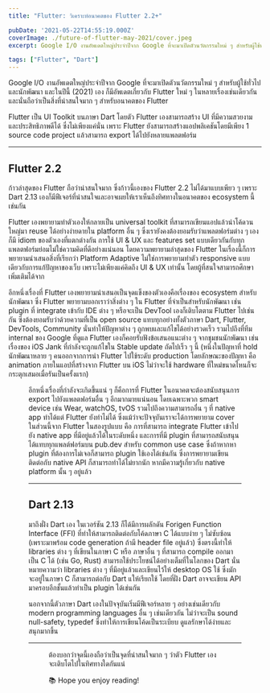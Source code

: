 ```yaml
---
title: "Flutter: วิเคราะห์อนาคตของ Flutter 2.2+"

pubDate: '2021-05-22T14:55:19.000Z'
coverImage: ./future-of-flutter-may-2021/cover.jpeg
excerpt: Google I/O งานอัพเดตใหญ่ประจำปีจาก Google ที่จะมาเปิดตัวนวัตกรรมใหม่ ๆ สำหรับผู้ใช้ทั่วไป และนักพัฒนา และในปีนี้ (2021) เอง ก็มีอัพเดตเกี่ยวกับ Flutter ใหม่ ๆ ในหลายเรื่องเช่นเดียวกัน และนั่นถือว่าเป็นสิ่งที่น่าสนใจมาก ๆ สำหรับอนาคตของ Flutter

tags: ["Flutter", "Dart"]
---
```




Google I/O งานอัพเดตใหญ่ประจำปีจาก Google ที่จะมาเปิดตัวนวัตกรรมใหม่ ๆ สำหรับผู้ใช้ทั่วไป และนักพัฒนา และในปีนี้ (2021) เอง ก็มีอัพเดตเกี่ยวกับ Flutter ใหม่ ๆ ในหลายเรื่องเช่นเดียวกัน และนั่นถือว่าเป็นสิ่งที่น่าสนใจมาก ๆ สำหรับอนาคตของ Flutter

Flutter เป็น UI Toolkit บนภาษา Dart โดยตัว Flutter เองสามารถสร้าง UI ที่มีความสวยงาม และประสิทธิภาพดีได้ ซึ่งไม่เพียงแค่นั่น เพราะ Flutter ยังสามารถสร้างแอปพลิเคชันโดยมีเพียง 1 source code project แล้วสามารถ export ได้ไปยังหลายแพลตฟอร์ม​

---

## Flutter 2.2

ก้าวล่าสุดของ Flutter ถือว่าน่าสนใจมาก ซึ่งก้าวนี้เองของ Flutter 2.2 ไม่ได้มาแบบเพียว ๆ เพราะ Dart 2.13 เองก็มีฟีเจอร์ที่น่าสนใจและอาจเผยให้เราเห็นถึงทิศทางในอนาคตของ ecosystem นี้เช่นกัน

Flutter เองพยายามทำตัวเองให้กลายเป็น universal toolkit ที่สามารถเขียนแอปแล้วนำโค้ดวนใหญ่มา reuse ได้อย่างง่ายดายใน platform อื่น ๆ ซึ่งเรายังคงต้องยอมรับว่าแพลตฟอร์มต่าง ๆ เองก็มี idiom ของตัวเองที่แตกต่างกัน การใช้ UI & UX และ features set แบบเดียวกันกับทุกแพลตฟอร์มย่อมไม่ใช่ความคิดที่ดีอย่างแน่นอน โดยความพยายามล่าสุดของ Flutter ในเรื่องนี้ก็การพยายามนำเสนอสิ่งที่เรียกว่า Platform Adaptive ไม่ใช่การพยายามทำตัว responsive แบบเดียวกับการแก้ปัญหาของเว็บ เพราะไม่เพียงแค่คิดถึง UI & UX เท่านั้น โดยผู้ที่สนใจสามารถศึกษาเพิ่มเติมได้จาก

อีกหนึ่งเรื่องที่ Flutter เองพยายามนำเสนอเป็นจุดแข็งของตัวเองคือเรื่องของ ecosystem สำหรับนักพัฒนา ซึ่ง Flutter พยายามบอกเราว่าสิ่งต่าง ๆ ใน Flutter ที่จำเป็นสำหรับนักพัฒนา เช่น plugin ที่ integrate เข้ากับ IDE ต่าง ๆ หรือจะเป็น DevTool เองก็เติบโตตาม Flutter ไปเช่นกัน ซึ่งต้องยอมรับว่าด้วยความที่เป็น open source แทบทุกอย่างทั้งตัวภาษา Dart, Flutter, DevTools, Community นั่นทำให้ปัญหาต่าง ๆ ถูกพบและแก้ไขได้อย่างรวดเร็ว รวมไปถึงที่ทีม internal ของ Google ที่ดูแล Flutter เองก็คอยรับฟังข้อเสนอแนะต่าง ๆ จากชุมชนนักพัฒนา เช่น เรื่องของ iOS Jank ที่กำลังจะถูกแก้ไขใน Stable update ถัดไปเร็ว ๆ นี้ (หนึ่งในปัญหาที่ hold นักพัฒนาหลาย ๆ คนออกจากการนำ Flutter ไปใช้ระดับ production โดยลักษณะของปัญหา คือ animation ภายในแอปที่สร้างจาก Flutter บน iOS ไม่ว่าจะใช้ hardware ที่ใหม่ขนาดไหนก็จะกระตุกเสมอเมื่อรันเป็นครั้งแรก)

<Figure src="https://images.unsplash.com/photo-1518135714426-c18f5ffb6f4d?crop=entropy&amp;cs=tinysrgb&amp;fit=max&amp;fm=jpg&amp;ixid=MnwxMTc3M3wwfDF8c2VhcmNofDJ8fGFncmVlfGVufDB8fHx8MTYyMTY5NTE5Nw&amp;ixlib=rb-1.2.1&amp;q=80&amp;w=2000" alt="Handshake" />

อีกหนึ่งเรื่องที่กำลังจะเกิดขึ้นแน่ ๆ ก็คือการที่ Flutter ในอนาคตจะต้องสนับสนุนการ export ไปยังแพลตฟอร์มอื่น ๆ อีกมากมายแน่นอน โดยเฉพาะพวก smart device เช่น Wear, watchOS, tvOS รวมไปถึงความสามารถอื่น ๆ ที่ native app ทำได้แต่ Flutter ยังทำไม่ได้ ซึ่งแม้ว่าจะปัจจุบันเราจะได้การพยายาม cover ในส่วนนี้จาก Flutter ในสองรูปแบบ คือ การที่สามารถ integrate Flutter เข้าไปยัง native app ที่มีอยู่แล้วได้ในระดับหนึ่ง และการที่มี plugin ที่สามารถสนับสนุนได้แทบทุกแพลต์ฟอร์มบน pub.dev สำหรับ common use case ซึ่งถ้าหากหา plugin ที่ต้องการไม่เจอก็สามารถ plugin ใช้เองได้เช่นกัน ซึ่งการพยายามเขียนติดต่อกับ native API ก็สามารถทำได้ไม่ยากนัก หากมีความรู้เกี่ยวกับ native platform นั้น ๆ อยู่แล้ว

---

## Dart 2.13

มาถึงฝั่ง Dart เอง ในเวอร์ชัน 2.13 ก็ได้มีการผลักดัน Forigen Function Interface (FFI) ที่ทำให้สามารถติดต่อกับโค้ดภาษา C ได้แบบง่าย ๆ ไม่ซับซ้อน (เพราะมาพร้อม code generation ถ้ามี header file อยู่แล้ว)​ ซึ่งตรงนี้ทำให้ libraries ต่าง ๆ ที่เขียนในภาษา C หรือ ภาษาอื่น ๆ ที่สามารถ compile ออกมาเป็น C ได้ (เช่น Go, Rust) สามารถใช้ประโยชน์ได้อย่างเต็มที่ในโลกของ Dart นั่นหมายความว่า libraries ต่าง ๆ ที่มีอยู่แล้วและเขียนไว้ให้ desktop OS ใช้ ซึ่งมักจะอยู่ในภาษา C ก็สามารถต่อกับ Dart แให้เรียกใช้ โดยที่ฝั่ง Dart อาจจะเขียน API มาครอบอีกชั้นแล้วทำเป็น plugin ได้เช่นกัน

นอกจากนี้ตัวภาษา Dart เองในปัจจุบันเริ่มมีฟีเจอร์หลาย ๆ อย่างเช่นเดียวกับ modern programming languages อื่น ๆ เช่นเดียวกัน ไม่ว่าจะเป็น sound null-safety, typedef ซึ่งทำให้การเขียนโค้ดเป็นระเบียบ ดูแลรักษาได้ง่ายและสนุกมากขึ้น

---
<Figure src="https://images.unsplash.com/photo-1499793134087-005f63eebec1?crop=entropy&amp;cs=tinysrgb&amp;fit=max&amp;fm=jpg&amp;ixid=MnwxMTc3M3wwfDF8c2VhcmNofDE2fHxwb2ludGluZ3xlbnwwfHx8fDE2MjE2OTUxMzI&amp;ixlib=rb-1.2.1&amp;q=80&amp;w=2000" alt="Rancho Santa Fe views" />

ต้องบอกว่าจุดนี้เองถือว่าเป็นจุดที่น่าสนใจมาก ๆ ว่าตัว Flutter เองจะเติบโตไปในทิศทางใดกันแน่

<Callout type="tip" title="Thanks for reading">
  📚 Hope you enjoy reading!
</Callout>

